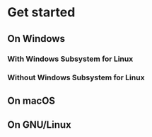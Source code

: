 # Get started

## On Windows

### With Windows Subsystem for Linux

### Without Windows Subsystem for Linux

## On macOS

## On GNU/Linux